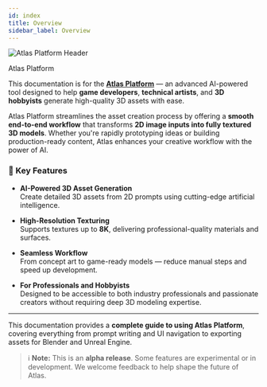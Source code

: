 ```yaml
---
id: index
title: Overview
sidebar_label: Overview
---
```

<div style={{ textAlign: 'center', margin: '1.5rem 0' }}>
  <img
    src="/img/headers/05.jpg"
    alt="Atlas Platform Header"
    style={{ maxWidth: '100%', borderRadius: '8px' }}
  />
  <p style={{ fontSize: '0.9rem', color: '#555', marginTop: '0.5rem' }}>
   Atlas Platform 
  </p>
</div>



This documentation is for the [**Atlas Platform**](https://frontend.beta.atlas.design/editor) — an advanced AI-powered tool designed to help **game developers**, **technical artists**, and **3D hobbyists** generate high-quality 3D assets with ease.

Atlas Platform streamlines the asset creation process by offering a **smooth end-to-end workflow** that transforms **2D image inputs into fully textured 3D models**. Whether you're rapidly prototyping ideas or building production-ready content, Atlas enhances your creative workflow with the power of AI.

### 🔑 Key Features

- **AI-Powered 3D Asset Generation**  
  Create detailed 3D assets from 2D prompts using cutting-edge artificial intelligence.

- **High-Resolution Texturing**  
  Supports textures up to **8K**, delivering professional-quality materials and surfaces.

- **Seamless Workflow**  
  From concept art to game-ready models — reduce manual steps and speed up development.

- **For Professionals and Hobbyists**  
  Designed to be accessible to both industry professionals and passionate creators without requiring deep 3D modeling expertise.

---

This documentation provides a **complete guide to using Atlas Platform**, covering everything from prompt writing and UI navigation to exporting assets for Blender and Unreal Engine.

> ℹ️ **Note:** This is an **alpha release**. Some features are experimental or in development. We welcome feedback to help shape the future of Atlas.
